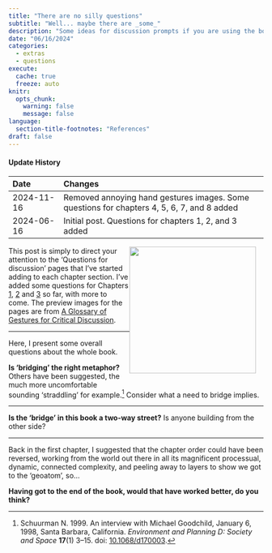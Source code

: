 ```yaml
---
title: "There are no silly questions"
subtitle: "Well... maybe there are _some_"
description: "Some ideas for discussion prompts if you are using the book in a seminar or class... or even if you're not"
date: "06/16/2024"
categories:
  - extras
  - questions
execute: 
  cache: true
  freeze: auto
knitr:
  opts_chunk: 
    warning: false
    message: false
language:
  section-title-footnotes: "References"
draft: false
---
```


::: {.callout-note collapse="true"}
#### Update History

| Date | Changes                                                
|:-    |:-------
| 2024-11-16 | Removed annoying hand gestures images. Some questions for chapters 4, 5, 6, 7, and 8 added
| 2024-06-16 | Initial post. Questions for chapters 1, 2, and 3 added

:::

<a href="https://commons.wikimedia.org/wiki/File:Mus%C3%A9e_Rodin_1.jpg"><img src="the-thinker.jpg" style="width:250px; float:right; padding:0px 15px 15px 0px"></a> This post is simply to direct your attention to the 'Questions for discussion' pages that I've started adding to each chapter section. I've added some questions for Chapters [1](../chapters/chap1/questions-1.qmd), [2](../chapters/chap2/questions-2.qmd) and [3](../chapters/chap3/questions-3.qmd) so far, with more to come. The preview images for the pages are from [A Glossary of Gestures for Critical Discussion](https://criticalhandgestures.tumblr.com/).

<hr>

Here, I present some overall questions about the whole book.

**Is 'bridging' the right metaphor?**
Others have been suggested, the much more uncomfortable sounding 'straddling' for example.^[Schuurman N. 1999. An interview with Michael Goodchild, January 6, 1998, Santa Barbara, California. *Environment and Planning D: Society and Space* **17**(1) 3–15. doi: [10.1068/d170003](https://dx.doi.org/10.1068/d170003).] Consider what a need to bridge implies.

<hr>

**Is the 'bridge' in this book a two-way street?**
Is anyone building from the other side?

<hr>

Back in the first chapter, I suggested that the chapter order could have been reversed, working from the world out there in all its magnificent processual, dynamic, connected complexity, and peeling away to layers to show we got to the 'geoatom', so... 

**Having got to the end of the book, would that have worked better, do you think?**
